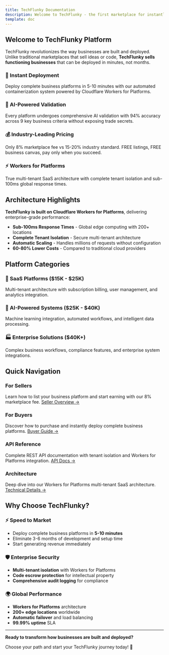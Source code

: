 ```yaml
---
title: TechFlunky Documentation
description: Welcome to TechFlunky - the first marketplace for instantly deployable business platforms
template: doc
---
```


## Welcome to TechFlunky Platform

TechFlunky revolutionizes the way businesses are built and deployed. Unlike traditional marketplaces that sell ideas or code, **TechFlunky sells functioning businesses** that can be deployed in minutes, not months.

### 🚀 Instant Deployment
Deploy complete business platforms in 5-10 minutes with our automated containerization system powered by Cloudflare Workers for Platforms.

### 🤖 AI-Powered Validation
Every platform undergoes comprehensive AI validation with 94% accuracy across 9 key business criteria without exposing trade secrets.

### 💰 Industry-Leading Pricing
Only 8% marketplace fee vs 15-20% industry standard. FREE listings, FREE business canvas, pay only when you succeed.

### ⚡ Workers for Platforms
True multi-tenant SaaS architecture with complete tenant isolation and sub-100ms global response times.

## Architecture Highlights

**TechFlunky is built on Cloudflare Workers for Platforms**, delivering enterprise-grade performance:

- **Sub-100ms Response Times** - Global edge computing with 200+ locations
- **Complete Tenant Isolation** - Secure multi-tenant architecture
- **Automatic Scaling** - Handles millions of requests without configuration
- **60-80% Lower Costs** - Compared to traditional cloud providers

## Platform Categories

### 🏢 SaaS Platforms ($15K - $25K)
Multi-tenant architecture with subscription billing, user management, and analytics integration.

### 🤖 AI-Powered Systems ($25K - $40K)
Machine learning integration, automated workflows, and intelligent data processing.

### 🏭 Enterprise Solutions ($40K+)
Complex business workflows, compliance features, and enterprise system integrations.

## Quick Navigation

### For Sellers
Learn how to list your business platform and start earning with our 8% marketplace fee.
[Seller Overview →](/sellers/overview/)

### For Buyers
Discover how to purchase and instantly deploy complete business platforms.
[Buyer Guide →](/buyers/overview/)

### API Reference
Complete REST API documentation with tenant isolation and Workers for Platforms integration.
[API Docs →](/api/overview/)

### Architecture
Deep dive into our Workers for Platforms multi-tenant SaaS architecture.
[Technical Details →](/architecture/overview/)

## Why Choose TechFlunky?

### ⚡ Speed to Market
- Deploy complete business platforms in **5-10 minutes**
- Eliminate 3-6 months of development and setup time
- Start generating revenue immediately

### 🛡️ Enterprise Security
- **Multi-tenant isolation** with Workers for Platforms
- **Code escrow protection** for intellectual property
- **Comprehensive audit logging** for compliance

### 🌍 Global Performance
- **Workers for Platforms** architecture
- **200+ edge locations** worldwide
- **Automatic failover** and load balancing
- **99.99% uptime** SLA

---

**Ready to transform how businesses are built and deployed?**

Choose your path and start your TechFlunky journey today! 🚀